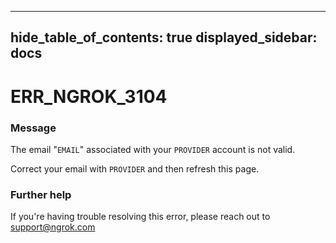 

---
hide_table_of_contents: true
displayed_sidebar: docs
---


# ERR_NGROK_3104

### Message
The email "`EMAIL`" associated with your `PROVIDER` account is not valid.

Correct your email with `PROVIDER` and then refresh this page.

<ErrorDetails />



### Further help
If you're having trouble resolving this error, please reach out to [support@ngrok.com](mailto:support@ngrok.com?subject=Help%20with%20ERR_NGROK_3104)

